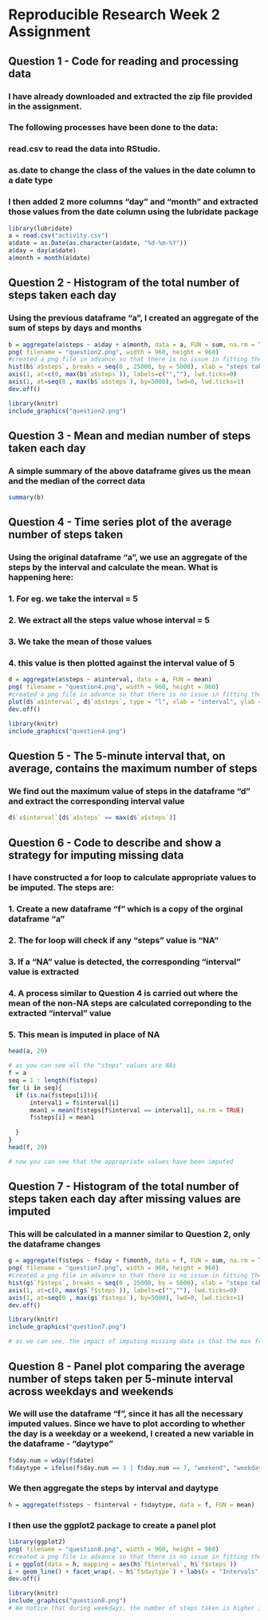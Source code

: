 # Reproducible Research Week 2 Assignment



## Question 1 - Code for reading and processing data

### I have already downloaded and extracted the zip file provided in the assignment.

### The following processes have been done to the data:

### read.csv to read the data into RStudio.

### as.date to change the class of the values in the date column to a date type

### I then added 2 more columns "day" and "month" and extracted those values from the date column using the lubridate package

```r
library(lubridate)
a = read.csv("activity.csv")
a$date = as.Date(as.character(a$date, "%d-%m-%Y"))
a$day = day(a$date)
a$month = month(a$date)
```



## Question 2 - Histogram of the total number of steps taken each day

### Using the previous dataframe "a", I created an aggregate of the sum of steps by days and months

```r
b = aggregate(a$steps ~ a$day + a$month, data = a, FUN = sum, na.rm = TRUE)
png( filename = "question2.png", width = 960, height = 960)
#created a png file in advance so that there is no issue in fitting the entire plot
hist(b$`a$steps`, breaks = seq(0 , 25000, by = 5000), xlab = "steps taken per day", ylab = "frequency", main = "frequency of steps taken every day")
axis(1, at=c(0, max(b$`a$steps`)), labels=c("",""), lwd.ticks=0)
axis(1, at=seq(0 , max(b$`a$steps`), by=5000), lwd=0, lwd.ticks=1)
dev.off()
```
```r
library(knitr)
include_graphics("question2.png")
```



## Question 3 - Mean and median number of steps taken each day

### A simple summary of the above dataframe gives us the mean and the median of the correct data

```r
summary(b)
```



## Question 4 - Time series plot of the average number of steps taken

### Using the original dataframe "a", we use an aggregate of the steps by the interval and calculate the mean. What is happening here:

### 1. For eg. we take the interval = 5
### 2. We extract all the steps value whose interval = 5
### 3. We take the mean of those values
### 4. this value is then plotted against the interval value of 5

```r
d = aggregate(a$steps ~ a$interval, data = a, FUN = mean)
png( filename = "question4.png", width = 960, height = 960)
#created a png file in advance so that there is no issue in fitting the entire plot
plot(d$`a$interval`, d$`a$steps`, type = "l", xlab = "interval", ylab = "steps", main = "time series of average steps")
dev.off()
```
```r
library(knitr)
include_graphics("question4.png")
```


## Question 5 - The 5-minute interval that, on average, contains the maximum number of steps

### We find out the maximum value of steps in the dataframe "d" and extract the corresponding interval value

```r
d$`a$interval`[d$`a$steps` == max(d$`a$steps`)]
```



## Question 6 - Code to describe and show a strategy for imputing missing data

### I have constructed a for loop to calculate appropriate values to be imputed. The steps are:

### 1. Create a new dataframe "f" which is a copy of the orginal dataframe "a"
### 2. The for loop will check if any "steps" value is "NA"
### 3. If a "NA" value is detected, the corresponding "interval" value is extracted
### 4. A process similar to Question 4 is carried out where the mean of the non-NA steps are calculated correponding to the extracted "interval" value
### 5. This mean is imputed in place of NA

```r
head(a, 20)

# as you can see all the "steps" values are NAs
f = a
seq = 1 : length(f$steps)
for (i in seq){
  if (is.na(f$steps[i])){
      interval1 = f$interval[i]
      mean1 = mean(f$steps[f$interval == interval1], na.rm = TRUE)
      f$steps[i] = mean1
      
  }
}
head(f, 20)

# now you can see that the appropriate values have been imputed
```



## Question 7 - Histogram of the total number of steps taken each day after missing values are imputed

### This will be calculated in a manner similar to Question 2, only the dataframe changes

```r
g = aggregate(f$steps ~ f$day + f$month, data = f, FUN = sum, na.rm = TRUE)
png( filename = "question7.png", width = 960, height = 960)
#created a png file in advance so that there is no issue in fitting the entire plot
hist(g$`f$steps`, breaks = seq(0 , 25000, by = 5000), xlab = "steps taken per day", ylab = "frequency", main = "frequency of steps taken every day")
axis(1, at=c(0, max(g$`f$steps`)), labels=c("",""), lwd.ticks=0)
axis(1, at=seq(0 , max(g$`f$steps`), by=5000), lwd=0, lwd.ticks=1)
dev.off()
```
```r
library(knitr)
include_graphics("question7.png")

# as we can see, the impact of imputing missing data is that the max frequency has increased to 35
```



## Question 8 - Panel plot comparing the average number of steps taken per 5-minute interval across weekdays and weekends

### We will use the dataframe "f", since it has all the necessary imputed values. Since we have to plot according to whether the day is a weekday or a weekend, I created a new variable in the dataframe - "daytype"

```r
f$day.num = wday(f$date)
f$daytype = ifelse(f$day.num == 1 | f$day.num == 7, "weekend", "weekday")
```

### We then aggregate the steps by interval and daytype

```r
h = aggregate(f$steps ~ f$interval + f$daytype, data = f, FUN = mean)
```

### I then use the ggplot2 package to create a panel plot

```r
library(ggplot2)
png( filename = "question8.png", width = 960, height = 960)
#created a png file in advance so that there is no issue in fitting the entire plot
i = ggplot(data = h, mapping = aes(h$`f$interval`, h$`f$steps`))
i + geom_line() + facet_wrap(. ~ h$`f$daytype`) + labs(x = "Intervals", y = "daily average of steps", title = "pattern")
dev.off()
```
```r
library(knitr)
include_graphics("question8.png")
# We notice that during weekdays, the number of steps taken is higher in the beginning of the day while during weekends the number of steps are spread more evenly throughout the day
```